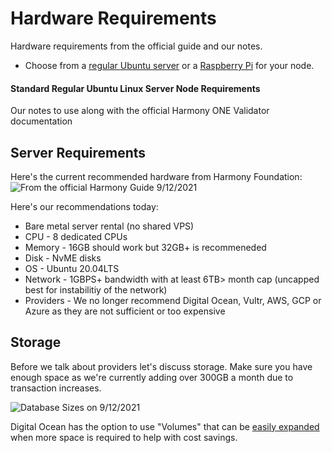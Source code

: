 # Hardware Requirements
Hardware requirements from the official guide and our notes.
- Choose from a [regular Ubuntu server](/companion/official/hardware/standard) or a [Raspberry Pi](/companion/official/hardware/rasppi) for your node.

#### Standard Regular Ubuntu Linux Server Node Requirements
Our notes to use along with the official Harmony ONE Validator documentation
## Server Requirements
Here's the current recommended hardware from Harmony Foundation:
![From the official Harmony Guide 9/12/2021](/cimage_20.png)

Here's our recommendations today:
- Bare metal server rental (no shared VPS)
- CPU - 8 dedicated CPUs
- Memory - 16GB should work but 32GB+ is recommeneded
- Disk - NvME disks
- OS - Ubuntu 20.04LTS
- Network - 1GBPS+ bandwidth with at least 6TB> month cap (uncapped best for instabilitiy of the network)
- Providers - We no longer recommend Digital Ocean, Vultr, AWS, GCP or Azure as they are not sufficient or too expensive
## Storage
Before we talk about providers let's discuss storage. Make sure you have enough space as we're currently adding over 300GB a month due to transaction increases.

![Database Sizes on 9/12/2021](/cimage_24.png)

Digital Ocean has the option to use "Volumes" that can be [easily expanded](https://docs.digitalocean.com/products/volumes/how-to/increase-size/) when more space is required to help with cost savings.
